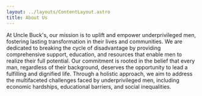 ```yaml
---
layout: ../layouts/ContentLayout.astro
title: About Us
---
```


At Uncle Buck's, our mission is to uplift and empower underprivileged men, fostering lasting transformation in their lives and communities. We are dedicated to breaking the cycle of disadvantage by providing comprehensive support, education, and resources that enable men to realize their full potential. Our commitment is rooted in the belief that every man, regardless of their background, deserves the opportunity to lead a fulfilling and dignified life. Through a holistic approach, we aim to address the multifaceted challenges faced by underprivileged men, including economic hardships, educational barriers, and social inequalities.